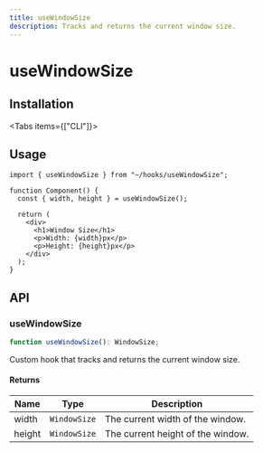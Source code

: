 ```yaml
---
title: useWindowSize
description: Tracks and returns the current window size.
---
```



# useWindowSize

## Installation

<Tabs items={["CLI"]}>
  <Tab value="CLI">
    <DynamicCodeBlock
      lang="bash"
      code="npx rehooks-cli@latest add useWindowSize"
    />
  </Tab>
</Tabs>

## Usage

```tsx title="Component.tsx"
import { useWindowSize } from "~/hooks/useWindowSize";

function Component() {
  const { width, height } = useWindowSize();

  return (
    <div>
      <h1>Window Size</h1>
      <p>Width: {width}px</p>
      <p>Height: {height}px</p>
    </div>
  );
}
```

## API

### useWindowSize

```ts title="useWindowSize.ts"
function useWindowSize(): WindowSize;
```

Custom hook that tracks and returns the current window size.

#### Returns

| Name   | Type         | Description                       |
| ------ | ------------ | --------------------------------- |
| width  | `WindowSize` | The current width of the window.  |
| height | `WindowSize` | The current height of the window. |
